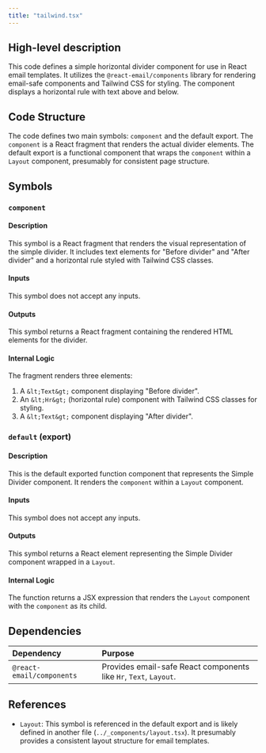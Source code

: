 ```yaml
---
title: "tailwind.tsx"
---
```


## High-level description
This code defines a simple horizontal divider component for use in React email templates. It utilizes the `@react-email/components` library for rendering email-safe components and Tailwind CSS for styling. The component displays a horizontal rule with text above and below.

## Code Structure
The code defines two main symbols: `component` and the default export. The `component` is a React fragment that renders the actual divider elements. The default export is a functional component that wraps the `component` within a `Layout` component, presumably for consistent page structure.

## Symbols
### `component`
#### Description
This symbol is a React fragment that renders the visual representation of the simple divider. It includes text elements for "Before divider" and "After divider" and a horizontal rule styled with Tailwind CSS classes.

#### Inputs
This symbol does not accept any inputs.

#### Outputs
This symbol returns a React fragment containing the rendered HTML elements for the divider.

#### Internal Logic
The fragment renders three elements:
1. A `&lt;Text&gt;` component displaying "Before divider".
2. An `&lt;Hr&gt;` (horizontal rule) component with Tailwind CSS classes for styling.
3. A `&lt;Text&gt;` component displaying "After divider".

### `default` (export)
#### Description
This is the default exported function component that represents the Simple Divider component. It renders the `component` within a `Layout` component.

#### Inputs
This symbol does not accept any inputs.

#### Outputs
This symbol returns a React element representing the Simple Divider component wrapped in a `Layout`.

#### Internal Logic
The function returns a JSX expression that renders the `Layout` component with the `component` as its child.

## Dependencies
| Dependency | Purpose |
|:-----------|:--------|
| `@react-email/components` | Provides email-safe React components like `Hr`, `Text`, `Layout`. |

## References
- `Layout`: This symbol is referenced in the default export and is likely defined in another file (`../_components/layout.tsx`). It presumably provides a consistent layout structure for email templates. 
